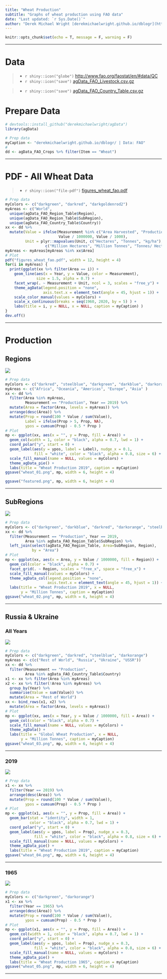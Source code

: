 ```yaml
---
title: "Wheat Production"
subtitle: "Graphs of wheat production using FAO data"
date: "Last updated: `r Sys.Date()`"
author: "Derek Michael Wright [derekmichaelwright.github.io/dblogr](https://derekmichaelwright.github.io/dblogr/) <derek.wright@usask.ca> [github](https://github.com/derekmichaelwright/dblogr/tree/main/agdata/wheat)"
---
```


```r
knitr::opts_chunk$set(echo = T, message = F, warning = F)
```

---

# Data

> - `r shiny::icon("globe")` [http://www.fao.org/faostat/en/#data/QC](http://www.fao.org/faostat/en/#data/QC){target="_blank"}
> - `r shiny::icon("save")` [agData_FAO_Livestock.csv.gz](https://github.com/derekmichaelwright/agData/raw/master/Data/agData_FAO_Livestock.csv.gz)

> - `r shiny::icon("save")` [agData_FAO_Country_Table.csv.gz](https://github.com/derekmichaelwright/agData/raw/master/Data/agData_FAO_Country_Table.csv.gz)

# Prepare Data

```r
# devtools::install_github("derekmichaelwright/agData")
library(agData)
```

```r
# Prep data
myCaption <- "derekmichaelwright.github.io/dblogr/ | Data: FAO"
#
dd <- agData_FAO_Crops %>% filter(Item == "Wheat")
```

---

# PDF - All Wheat Data

> - `r shiny::icon("file-pdf")` [figures_wheat_fao.pdf](https://dblogr.com/agdata/wheat/figures_wheat_fao.pdf)

```r
# Prep data
myColors <- c("darkgreen", "darkred", "darkgoldenrod2")
myAreas <- c("World",
  unique(agData_FAO_Region_Table$Region),
  unique(agData_FAO_Region_Table$SubRegion),
  unique(agData_FAO_Country_Table$Country))
xx <- dd %>%
  mutate(Value = ifelse(Measurement %in% c("Area Harvested", "Production"),
                        Value / 1000000, Value / 1000),
         Unit = plyr::mapvalues(Unit, c("Hectares", "Tonnes", "kg/ha"), 
                  c("Million Hectares", "Million Tonnes", "Tonnes/ Hectare")))
myAreas <- myAreas[myAreas %in% xx$Area]
# Plot
pdf("figures_wheat_fao.pdf", width = 12, height = 4)
for(i in myAreas) {
  print(ggplot(xx %>% filter(Area == i)) +
    geom_line(aes(x = Year, y = Value, color = Measurement),
              size = 1.5, alpha = 0.7) +
    facet_wrap(. ~ Measurement + Unit, ncol = 3, scales = "free_y") +
    theme_agData(legend.position = "none", 
                 axis.text.x = element_text(angle = 45, hjust = 1)) +
    scale_color_manual(values = myColors) +
    scale_x_continuous(breaks = seq(1960, 2020, by = 5) ) +
    labs(title = i, y = NULL, x = NULL, caption = myCaption) )
}
dev.off()
```

---

# Production {.tabset .tabset-pills}

## Regions

![](wheat_01.png)

```r
# Prep data
myColors <- c("darkred", "steelblue", "darkgreen", "darkblue", "darkorange")
myAreas <- c("Africa", "Oceania", "Americas", "Europe", "Asia" )
xx <- dd %>% 
  filter(Area %in% myAreas, 
         Measurement == "Production", Year == 2019) %>%
  mutate(Area = factor(Area, levels = myAreas)) %>%
  arrange(desc(Area)) %>%
  mutate(Prop = round(100 * Value / sum(Value)),
         Label = ifelse(Prop > 5, Prop, NA),
         ypos = cumsum(Prop) - 0.5 * Prop )
# Plot
mp <- ggplot(xx, aes(x = "", y = Prop, fill = Area)) +
  geom_col(width = 1, color = "black", alpha = 0.7, lwd = 1) +
  coord_polar("y", start = 0) +
  geom_label(aes(y = ypos, label = Label), nudge_x = 0.1,
             fill = "white", color = "black", alpha = 0.8, size = 6) +
  scale_fill_manual(name = NULL, values = myColors) +
  theme_agData_pie() +
  labs(title = "Wheat Production 2019", caption = myCaption) 
ggsave("wheat_01.png", mp, width = 6, height = 4)
```

```r
ggsave("featured.png", mp, width = 6, height = 4)
```

---

## SubRegions

![](wheat_02.png)

```r
# Prep data
myColors <- c("darkgreen", "darkblue", "darkred", "darkorange", "steelblue")
xx <- dd %>% 
  filter(Measurement == "Production", Year == 2019,
         Area %in% agData_FAO_Region_Table$SubRegion) %>%
  left_join(select(agData_FAO_Region_Table, Area=SubRegion, Region), 
            by = "Area")
# Plot
mp <- ggplot(xx, aes(x = Area, y = Value / 1000000, fill = Region)) +
  geom_col(color = "black", alpha = 0.7) +
  facet_grid(. ~ Region, scales = "free_x", space = "free_x") +
  scale_fill_manual(values = myColors) +
  theme_agData_col(legend.position = "none",
                   axis.text.x = element_text(angle = 45, hjust = 1)) +
  labs(title = "Wheat Production 2019", x = NULL,
       y = "Million Tonnes", caption = myCaption) 
ggsave("wheat_02.png", mp, width = 6, height = 4)
```

---

## Russia & Ukraine {.tabset .tabset-pills}

### All Years

![](wheat_03.png)

```r
# Prep data
myColors <- c("darkgreen", "darkred", "steelblue", "darkorange")
myAreas <- c(c("Rest of World", "Russia", "Ukraine", "USSR"))
xx <- dd %>% 
  filter(Measurement == "Production",
         Area %in% agData_FAO_Country_Table$Country)
x1 <- xx %>% filter(Area %in% myAreas)
x2 <- xx %>% filter(!Area %in% myAreas) %>%
  group_by(Year) %>%
  summarise(Value = sum(Value)) %>%
  mutate(Area = "Rest of World")
xx <- bind_rows(x1, x2) %>%
  mutate(Area = factor(Area, levels = myAreas))
# Plot
mp <- ggplot(xx, aes(x = Year, y = Value / 1000000, fill = Area)) +
  geom_col(color = "black", alpha = 0.7) +
  scale_fill_manual(name = NULL, values = myColors) +
  theme_agData() +
  labs(title = "Global Wheat Production", x = NULL, 
       y = "Million Tonnes", caption = myCaption) 
ggsave("wheat_03.png", mp, width = 6, height = 4)
```

---

### 2019

![](wheat_04.png)

```r
# Prep data
x1 <- xx %>% 
  filter(Year == 2019) %>%
  arrange(desc(Area)) %>%
  mutate(Prop = round(100 * Value / sum(Value)),
         ypos = cumsum(Prop) - 0.5 * Prop )
# Plot
mp <- ggplot(x1, aes(x = "", y = Prop, fill = Area)) +
  geom_bar(stat = "identity", width = 1,
           color = "black", alpha = 0.7, lwd = 1) +
  coord_polar("y", start = 0) +
  geom_label(aes(y = ypos, label = Prop), nudge_x = 0.3,
             fill = "white", color = "black", alpha = 0.8, size = 6) +
  scale_fill_manual(name = NULL, values = myColors) +
  theme_agData_pie() +
  labs(title = "Wheat Production 2019", caption = myCaption) 
ggsave("wheat_04.png", mp, width = 6, height = 4)
```

---

### 1965

![](wheat_05.png)

```r
# Prep data
myColors <- c("darkgreen", "darkorange")
x1 <- xx %>% 
  filter(Year == 1965) %>%
  arrange(desc(Area)) %>%
  mutate(Prop = round(100 * Value / sum(Value)),
         ypos = cumsum(Prop) - 0.5 * Prop )
# Plot
mp <- ggplot(x1, aes(x = "", y = Prop, fill = Area)) +
  geom_col(width = 1, color = "black", alpha = 0.7, lwd = 1) +
  coord_polar("y", start = 0) +
  geom_label(aes(y = ypos, label = Prop), nudge_x = 0.3,
             fill = "white", color = "black", alpha = 0.8, size = 6) +
  scale_fill_manual(name = NULL, values = myColors) +
  theme_agData_pie() +
  labs(title = "Wheat Production 1965", caption = myCaption) 
ggsave("wheat_05.png", mp, width = 6, height = 4)
```

---
